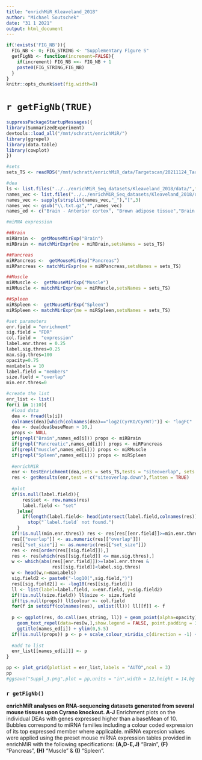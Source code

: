 ```yaml
---
title: "enrichMiR_Kleaveland_2018"
author: "Michael Soutschek"
date: "31 1 2021"
output: html_document
---
```


```r
if(!exists('FIG_NB')){
  FIG_NB <- 0; FIG_STRING <- "Supplementary Figure S"
  getFigNb <- function(increment=FALSE){
    if(increment) FIG_NB <<- FIG_NB + 1
    paste0(FIG_STRING,FIG_NB)
  }
}
knitr::opts_chunk$set(fig.width=8)
```

# `r getFigNb(TRUE)`

```r
suppressPackageStartupMessages({
library(SummarizedExperiment)
devtools::load_all("/mnt/schratt/enrichMiR/")
library(ggrepel)
library(data.table)
library(cowplot)
})
```


```r
#sets
sets_TS <- readRDS("/mnt/schratt/enrichMiR_data/Targetscan/20211124_Targetscan8_Mouse_ConPred_mouse.rds")

#dea
ls <- list.files("../../enrichMiR_Seq_datasets/Kleaveland_2018/data/",full.names = TRUE)
names_vec <- list.files("../../enrichMiR_Seq_datasets/Kleaveland_2018/data/")
names_vec <- sapply(strsplit(names_vec,"_"),"[",3)
names_vec <- gsub("\\.txt.gz","",names_vec)
names_ed <- c("Brain - Anterior cortex", "Brown adipose tissue","Brain - Cerebellum","Brain - Cortex","Brain - Hippocampus","Pancreatic islets","Pituitary","Skeletal muscle","Spleen","Brain - Striatum/Thalamus")

#miRNA expression

##Brain
miRBrain <-  getMouseMirExp("Brain")
miRBrain <- matchMirExpr(me = miRBrain,setsNames = sets_TS)

##Pancreas
miRPancreas <-  getMouseMirExp("Pancreas")
miRPancreas <- matchMirExpr(me = miRPancreas,setsNames = sets_TS)

##Muscle
miRMuscle <-  getMouseMirExp("Muscle")
miRMuscle <- matchMirExpr(me = miRMuscle,setsNames = sets_TS)

##Spleen
miRSpleen <-  getMouseMirExp("Spleen")
miRSpleen <- matchMirExpr(me = miRSpleen,setsNames = sets_TS)

```


```r
#set parameters
enr.field = "enrichment"
sig.field = "FDR"
col.field =  "expression"
label.enr.thres = 0.25
label.sig.thres=0.25
max.sig.thres=100
opacity=0.75
maxLabels = 10
label.field = "members"
size.field = "overlap"
min.enr.thres=0
```




```r
#create the list
enr_list <- list()
for(i in 1:10){
  #load data
  dea <- fread(ls[i])
  colnames(dea)[which(colnames(dea)=="log2(CyrKO/CyrWT)")] <- "logFC"
  dea <- dea[dea$baseMean > 10,]
  props <- NULL
  if(grepl("Brain",names_ed[i])) props <- miRBrain
  if(grepl("Pancreatic",names_ed[i])) props <- miRPancreas
  if(grepl("muscle",names_ed[i])) props <- miRMuscle
  if(grepl("Spleen",names_ed[i])) props <- miRSpleen
  
  #enrichMiR
  enr <- testEnrichment(dea,sets = sets_TS,tests = "siteoverlap", sets.properties = props)
  res <- getResults(enr,test = c("siteoverlap.down"),flatten = TRUE)
  
  #plot
  if(is.null(label.field)){
      res$set <- row.names(res)
      label.field <- "set"
    }else{
      if(length(label.field<- head(intersect(label.field,colnames(res)),n=1))==0)
        stop("`label.field` not found.")
    }
  if(!is.null(min.enr.thres)) res <- res[res[[enr.field]]>=min.enr.thres,]
  res[["overlap"]] <- as.numeric(res[["overlap"]])
  res[["set_size"]] <- as.numeric(res[["set_size"]])
  res <- res[order(res[[sig.field]]),]
  res <- res[which(res[[sig.field]] <= max.sig.thres),]
  w <- which(abs(res[[enr.field]])>=label.enr.thres & 
                 res[[sig.field]]<label.sig.thres)
  w <- head(w,n=maxLabels)
  sig.field2 <- paste0("-log10(",sig.field,")")
  res[[sig.field2]] <- -log10(res[[sig.field]])
  ll <- list(label=label.field, x=enr.field, y=sig.field2)
  if(!is.null(size.field)) ll$size <- size.field
  if(!is.null(props)) ll$colour <- col.field
  for(f in setdiff(colnames(res), unlist(ll))) ll[[f]] <- f
  
  p <- ggplot(res, do.call(aes_string, ll)) + geom_point(alpha=opacity) + 
    geom_text_repel(data=res[w,],show.legend = FALSE, point.padding = 3,size = 3) + theme_classic() + 
    ggtitle(names_ed[i]) + ylim(0,5.5)
  if(!is.null(props)) p <- p + scale_colour_viridis_c(direction = -1) + labs(colour="expression") + guides(overlap = guide_legend(order = 2),colour = guide_colorbar(order = 1))
  
  #add to list
  enr_list[[names_ed[i]]] <- p
}
```



```r
pp <- plot_grid(plotlist = enr_list,labels = "AUTO",ncol = 3)
pp
#ggsave("Suppl_3.png",plot = pp,units = "in",width = 12,height = 14,bg = "white")
```

### `r getFigNb()`

**enrichMiR analyses on RNA-sequencing datasets generated from several mouse tissues upon Cyrano knockout. A-J** Enrichment plots on the individual DEAs with genes expressed higher than a baseMean of 10. Bubbles correspond to miRNA families including a colour coded expression of its top expressed member where applicable. miRNA expresion values were applied using the preset mouse miRNA expression tables provided in enrichMiR with the following specifications: **(A,D-E,J)** "Brain", **(F)** "Pancreas", **(H)** "Muscle" & **(I)** "Spleen".


